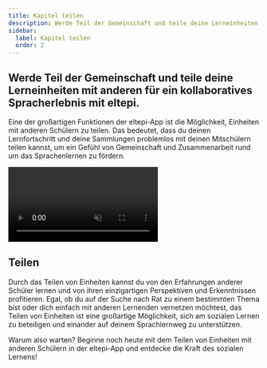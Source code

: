 ```yaml
---
title: Kapitel teilen
description: Werde Teil der Gemeinschaft und teile deine Lerneinheiten mit anderen für ein kollaboratives Spracherlebnis mit eltepi.
sidebar:
  label: Kapitel teilen
  order: 2
---
```


## Werde Teil der Gemeinschaft und teile deine Lerneinheiten mit anderen für ein kollaboratives Spracherlebnis mit eltepi.

Eine der großartigen Funktionen der eltepi-App ist die Möglichkeit, Einheiten mit anderen Schülern zu teilen. Das bedeutet, dass du deinen Lernfortschritt und deine Sammlungen problemlos mit deinen Mitschülern teilen kannst, um ein Gefühl von Gemeinschaft und Zusammenarbeit rund um das Sprachenlernen zu fördern.

<video src="/videos/xUnitSharing_converted.mp4" autoplay muted loop></video>

## Teilen

Durch das Teilen von Einheiten kannst du von den Erfahrungen anderer Schüler lernen und von ihren einzigartigen Perspektiven und Erkenntnissen profitieren. Egal, ob du auf der Suche nach Rat zu einem bestimmten Thema bist oder dich einfach mit anderen Lernenden vernetzen möchtest, das Teilen von Einheiten ist eine großartige Möglichkeit, sich am sozialen Lernen zu beteiligen und einander auf deinem Sprachlernweg zu unterstützen.

Warum also warten? Beginne noch heute mit dem Teilen von Einheiten mit anderen Schülern in der eltepi-App und entdecke die Kraft des sozialen Lernens!
